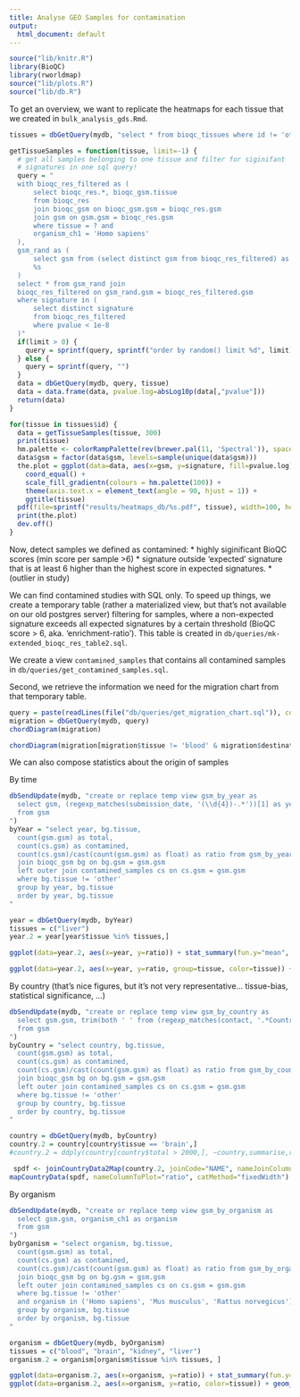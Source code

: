 ```yaml
---
title: Analyse GEO Samples for contamination
output: 
  html_document: default
---
```


```r
source("lib/knitr.R")
library(BioQC)
library(rworldmap)
source("lib/plots.R")
source("lib/db.R")
```


To get an overview, we want to replicate the heatmaps for each tissue that we created in `bulk_analysis_gds.Rmd`. 

```r
tissues = dbGetQuery(mydb, "select * from bioqc_tissues where id != 'other'")

getTissueSamples = function(tissue, limit=-1) {
  # get all samples belonging to one tissue and filter for siginifant 
  # signatures in one sql query! 
  query = "
  with bioqc_res_filtered as (
      select bioqc_res.*, bioqc_gsm.tissue 
      from bioqc_res
      join bioqc_gsm on bioqc_gsm.gsm = bioqc_res.gsm
      join gsm on gsm.gsm = bioqc_res.gsm
      where tissue = ? and
      organism_ch1 = 'Homo sapiens'
  ),
  gsm_rand as (
      select gsm from (select distinct gsm from bioqc_res_filtered) as gsm_distinct
      %s
  )
  select * from gsm_rand join 
  bioqc_res_filtered on gsm_rand.gsm = bioqc_res_filtered.gsm
  where signature in (
      select distinct signature
      from bioqc_res_filtered   
      where pvalue < 1e-8
  )"
  if(limit > 0) {
    query = sprintf(query, sprintf("order by random() limit %d", limit))
  } else {
    query = sprintf(query, "")
  }
  data = dbGetQuery(mydb, query, tissue)
  data = data.frame(data, pvalue.log=absLog10p(data[,"pvalue"]))
  return(data)
}

for(tissue in tissues$id) {
  data = getTissueSamples(tissue, 300)
  print(tissue)
  hm.palette <- colorRampPalette(rev(brewer.pal(11, 'Spectral')), space='Lab')  
  data$gsm = factor(data$gsm, levels=sample(unique(data$gsm)))  
  the.plot = ggplot(data=data, aes(x=gsm, y=signature, fill=pvalue.log)) + geom_tile() +
    coord_equal() +
    scale_fill_gradientn(colours = hm.palette(100)) +
    theme(axis.text.x = element_text(angle = 90, hjust = 1)) +
    ggtitle(tissue)
  pdf(file=sprintf("results/heatmaps_db/%s.pdf", tissue), width=100, height=15)
  print(the.plot)
  dev.off()
}
```


Now, detect samples we defined as contamined:
* highly siginificant BioQC scores (min score per sample >6)
* signature outside 'expected' signature that is at least 6 higher than the highest score in expected signatures. 
* (outlier in study)

We can find contamined studies with SQL only. 
To speed up things, we create a temporary table (rather a materialized view, but that's 
not available on our old postgres server) filtering for samples, where a non-expected
signature exceeds all expected signatures by a certain threshold (BioQC score > 6, aka. 'enrichment-ratio'). This table is created in `db/queries/mk-extended_bioqc_res_table2.sql`. 

We create a view `contamined_samples` that contains all contamined samples in `db/queries/get_contamined_samples.sql`. 

Second, we retrieve the information we need for the migration chart from that temporary table. 
```r
query = paste(readLines(file("db/queries/get_migration_chart.sql")), collapse="\n")
migration = dbGetQuery(mydb, query)
chordDiagram(migration)
```

```r
chordDiagram(migration[migration$tissue != 'blood' & migration$destination_tissue!='blood',])
```

We can also compose statistics about the origin of samples

By time
```r
dbSendUpdate(mydb, "create or replace temp view gsm_by_year as 
  select gsm, (regexp_matches(submission_date, '(\\d{4})-.*'))[1] as year
  from gsm   
")
byYear = "select year, bg.tissue, 
  count(gsm.gsm) as total,
  count(cs.gsm) as contamined, 
  count(cs.gsm)/cast(count(gsm.gsm) as float) as ratio from gsm_by_year gsm
  join bioqc_gsm bg on bg.gsm = gsm.gsm 
  left outer join contamined_samples cs on cs.gsm = gsm.gsm 
  where bg.tissue != 'other'
  group by year, bg.tissue
  order by year, bg.tissue
"

year = dbGetQuery(mydb, byYear)
tissues = c("liver")
year.2 = year[year$tissue %in% tissues,]

ggplot(data=year.2, aes(x=year, y=ratio)) + stat_summary(fun.y="mean", geom="bar")

ggplot(data=year.2, aes(x=year, y=ratio, group=tissue, color=tissue)) + geom_line()
```


By country
(that's nice figures, but it's not very representative... tissue-bias, statistical significance, ...)
```r
dbSendUpdate(mydb, "create or replace temp view gsm_by_country as
  select gsm.gsm, trim(both ' ' from (regexp_matches(contact, '.*Country:(.*?)(;.*)?$'))[1]) as country
  from gsm
")
byCountry = "select country, bg.tissue, 
  count(gsm.gsm) as total,
  count(cs.gsm) as contamined, 
  count(cs.gsm)/cast(count(gsm.gsm) as float) as ratio from gsm_by_country gsm
  join bioqc_gsm bg on bg.gsm = gsm.gsm 
  left outer join contamined_samples cs on cs.gsm = gsm.gsm 
  where bg.tissue != 'other'
  group by country, bg.tissue
  order by country, bg.tissue
"

country = dbGetQuery(mydb, byCountry)
country.2 = country[country$tissue == 'brain',]
#country.2 = ddply(country[country$total > 2000,], ~country,summarise,ratio=mean(ratio))

 spdf <- joinCountryData2Map(country.2, joinCode="NAME", nameJoinColumn="country")
mapCountryData(spdf, nameColumnToPlot="ratio", catMethod="fixedWidth")

```

By organism
```r
dbSendUpdate(mydb, "create or replace temp view gsm_by_organism as
  select gsm.gsm, organism_ch1 as organism
  from gsm
")
byOrganism = "select organism, bg.tissue, 
  count(gsm.gsm) as total,
  count(cs.gsm) as contamined, 
  count(cs.gsm)/cast(count(gsm.gsm) as float) as ratio from gsm_by_organism gsm
  join bioqc_gsm bg on bg.gsm = gsm.gsm 
  left outer join contamined_samples cs on cs.gsm = gsm.gsm 
  where bg.tissue != 'other'
  and organism in ('Homo sapiens', 'Mus musculus', 'Rattus norvegicus')
  group by organism, bg.tissue
  order by organism, bg.tissue
"

organism = dbGetQuery(mydb, byOrganism)
tissues = c("blood", "brain", "kidney", "liver")
organism.2 = organism[organism$tissue %in% tissues, ]

ggplot(data=organism.2, aes(x=organism, y=ratio)) + stat_summary(fun.y="mean", geom="bar")
ggplot(data=organism.2, aes(x=organism, y=ratio, color=tissue)) + geom_point()
```

